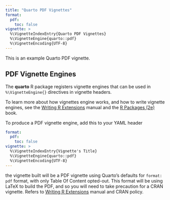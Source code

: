 ```yaml
---
title: "Quarto PDF Vignettes"
format:
  pdf:
    toc: false
vignette: >
  %\VignetteIndexEntry{Quarto PDF Vignettes}
  %\VignetteEngine{quarto::pdf}
  %\VignetteEncoding{UTF-8}
---
```


This is an example Quarto PDF vignette.

## PDF Vignette Engines

The **quarto** R package registers vignette engines that can be used in `%\VignetteEngine{}` directives in vignette headers. 

To learn more about how vignettes engine works, and how to write vignette engines, see the [Writing R Extensions](https://cran.r-project.org/doc/manuals/r-release/R-exts.html#Non_002dSweave-vignettes) manual and the [R Packages (2e)](https://r-pkgs.org/vignettes.html) book.


To produce a PDF vignette engine, add this to your YAML header

```yaml
format: 
  pdf:
    toc: false
vignette: >
  %\VignetteIndexEntry{Vignette's Title}
  %\VignetteEngine{quarto::pdf}
  %\VignetteEncoding{UTF-8}
---
```

the vignette built will be a PDF vignette using Quarto's defaults for `format: pdf` format, with only Table Of Content opted-out. This format will be using LaTeX to build the PDF, and so you will need to take precaution for a CRAN vignette. Refers to [Writing R Extensions](https://cran.r-project.org/doc/manuals/r-release/R-exts.html#Non_002dSweave-vignettes) manual and CRAN policy.

